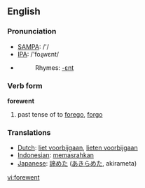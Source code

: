 ==English==

=== Pronunciation ===
*[[w:SAMPA|SAMPA]]: /'/
*[[w:IPA|IPA]]: /'foɻwεnt/
*{{audio|en-us-forewent.ogg|Audio (US)}}
*:Rhymes: [[Rhymes:English:-ɛnt|-ɛnt]]

=== Verb form ===

'''forewent'''

# past tense of to [[forego]], [[forgo]]

=== Translations ===
*[[Dutch]]: [[liet voorbijgaan]], [[lieten voorbijgaan]]
*[[Indonesian]]: [[pasrah|memasrahkan]]
*[[Japanese]]: [[諦めた]] ([[あきらめた]], akirameta)

[[vi:forewent]]